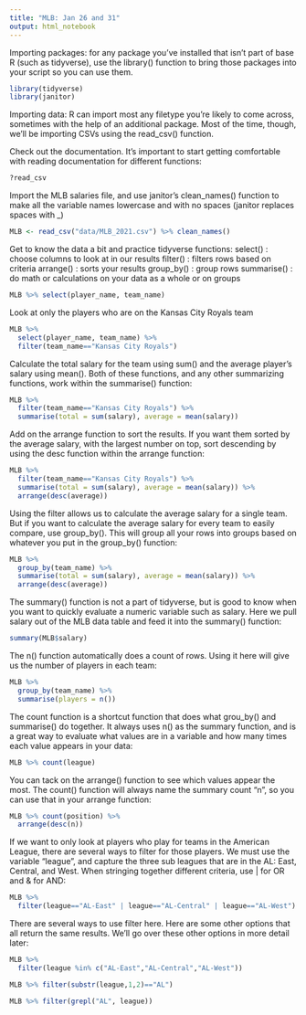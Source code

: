 ```yaml
---
title: "MLB: Jan 26 and 31"
output: html_notebook
---
```


Importing packages: for any package you've installed that isn't part of base R (such as tidyverse), use the library() function to bring those packages into your script so you can use them. 
```r
library(tidyverse)
library(janitor)
```

Importing data: R can import most any filetype you're likely to come across, sometimes with the help of an additional package. Most of the time, though, we'll be importing CSVs using the read_csv() function. 

Check out the documentation. It's important to start getting comfortable with reading documentation for different functions:
```r
?read_csv
```

Import the MLB salaries file, and use janitor's clean_names() function to make all the variable names lowercase and with no spaces (janitor replaces spaces with _)
```r

MLB <- read_csv("data/MLB_2021.csv") %>% clean_names()

```

Get to know the data a bit and practice tidyverse functions: 
select() : choose columns to look at in our results
filter() : filters rows based on criteria
arrange() : sorts your results
group_by() : group rows 
summarise() : do math or calculations on your data as a whole or on groups

```r
MLB %>% select(player_name, team_name)
```

Look at only the players who are on the Kansas City Royals team
```r
MLB %>% 
  select(player_name, team_name) %>% 
  filter(team_name=="Kansas City Royals")
```

Calculate the total salary for the team using sum() and the average player's salary using mean(). Both of these functions, and any other summarizing functions, work within the summarise() function:
```r
MLB %>% 
  filter(team_name=="Kansas City Royals") %>%
  summarise(total = sum(salary), average = mean(salary))
```

Add on the arrange function to sort the results. If you want them sorted by the average salary, with the largest number on top, sort descending by using the desc function within the arrange function:
```r
MLB %>% 
  filter(team_name=="Kansas City Royals") %>%
  summarise(total = sum(salary), average = mean(salary)) %>%
  arrange(desc(average))
```

Using the filter allows us to calculate the average salary for a single team. But if you want to calculate the average salary for every team to easily compare, use group_by(). This will group all your rows into groups based on whatever you put in the group_by() function: 
```r
MLB %>% 
  group_by(team_name) %>%
  summarise(total = sum(salary), average = mean(salary)) %>% 
  arrange(desc(average))
```

The summary() function is not a part of tidyverse, but is good to know when you want to quickly evaluate a numeric variable such as salary. Here we pull salary out of the MLB data table and feed it into the summary() function: 
```r
summary(MLB$salary)
```

The n() function automatically does a count of rows. Using it here will give us the number of players in each team: 
```r
MLB %>% 
  group_by(team_name) %>%
  summarise(players = n())
```

The count function is a shortcut function that does what grou_by() and summarise() do together. It always uses n() as the summary function, and is a great way to evaluate what values are in a variable and how many times each value appears in your data: 
```r
MLB %>% count(league)
```

You can tack on the arrange() function to see which values appear the most. The count() function will always name the summary count "n", so you can use that in your arrange function: 
```r
MLB %>% count(position) %>%
  arrange(desc(n))
```

If we want to only look at players who play for teams in the American League, there are several ways to filter for those players. We must use the variable "league", and capture the three sub leagues that are in the AL: East, Central, and West. When stringing together different criteria, use | for OR and & for AND:
```r
MLB %>%
  filter(league=="AL-East" | league=="AL-Central" | league=="AL-West")
```

There are several ways to use filter here. Here are some other options that all return the same results. We'll go over these other options in more detail later: 
```r
MLB %>%
  filter(league %in% c("AL-East","AL-Central","AL-West"))

MLB %>% filter(substr(league,1,2)=="AL")

MLB %>% filter(grepl("AL", league))
```

